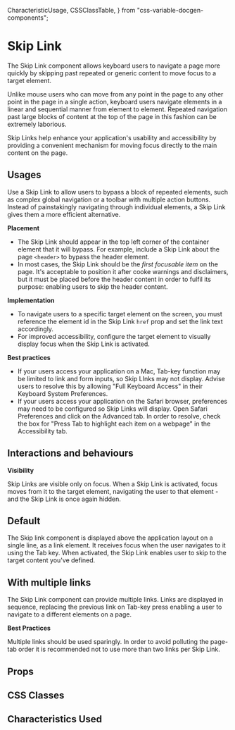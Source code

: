   CharacteristicUsage,
  CSSClassTable,
} from "css-variable-docgen-components";

<Meta title="Documentation/Lab/Skip Link" />

# Skip Link

The Skip Link component allows keyboard users to navigate a page more quickly by skipping past repeated or generic content to move focus to a target element.

Unlike mouse users who can move from any point in the page to any other point in the page in a single action, keyboard users navigate elements in a linear and sequential manner from element to element.
Repeated navigation past large blocks of content at the top of the page in this fashion can be extremely laborious.

Skip Links help enhance your application's usability and accessibility by providing a convenient mechanism for moving focus directly to the main content on the page.

## Usages

Use a Skip Link to allow users to bypass a block of repeated elements, such as complex global navigation or a toolbar with multiple action buttons.
Instead of painstakingly navigating through individual elements, a Skip Link gives them a more efficient alternative.

**Placement**

- The Skip Link should appear in the top left corner of the container element that it will bypass. For example, include a Skip Link about the page `<header>` to bypass the header element.
- In most cases, the Skip Link should be the _first focusable item_ on the page. It's acceptable to position it after cooke warnings and disclaimers, but it must be placed before the header content in order to fulfil its purpose: enabling users to skip the header content.

**Implementation**

- To navigate users to a specific target element on the screen, you must reference the element id in the Skip Link `href` prop and set the link text accordingly.
- For improved accessibility, configure the target element to visually display focus when the Skip Link is activated.

**Best practices**

- If your users access your application on a Mac, Tab-key function may be limited to link and form inputs, so Skip LInks may not display. Advise users to resolve this by allowing "Full Keyboard Access" in their Keyboard System Preferences.
- If your users access your application on the Safari browser, preferences may need to be configured so Skip Links will display. Open Safari Preferences and click on the Advanced tab. In order to resolve, check the box for "Press Tab to highlight each item on a webpage" in the Accessibility tab.

## Interactions and behaviours

**Visibility**

Skip Links are visible only on focus. When a Skip Link is activated, focus moves from it to the target element, navigating the user to that element - and the Skip Link is once again hidden.

## Default

The Skip link component is displayed above the application layout on a single line, as a link element. It receives focus when the user navigates to it using the Tab key. When activated, the Skip Link enables user to skip to the target content you've defined.

<Canvas>
  <Story name="Default" parameters={{ layout: "centered" }}>
    <Default />
  </Story>
</Canvas>

## With multiple links

The Skip Link component can provide multiple links. Links are displayed in sequence, replacing the previous link on Tab-key press enabling a user to navigate to a different elements on a page.

**Best Practices**

Multiple links should be used sparingly. In order to avoid polluting the page-tab order it is recommended not to use more than two links per Skip Link.

<Canvas>
  <Story name="Multiple Links" parameters={{ layout: "centered" }}>
    <MultipleLinks />
  </Story>
</Canvas>

## Props

<ArgsTable of={SkipLink} />

## CSS Classes

<CSSClassTable of={SkipLink} />

## Characteristics Used

<CharacteristicUsage of={SkipLink} />
